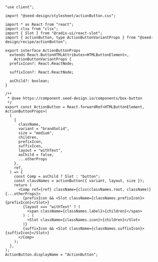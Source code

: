 ```tsx copy filename="action-button.tsx"
"use client";

import "@seed-design/stylesheet/actionButton.css";

import * as React from "react";
import clsx from "clsx";
import { Slot } from "@radix-ui/react-slot";
import { actionButton, type ActionButtonVariantProps } from "@seed-design/recipe/actionButton";

export interface ActionButtonProps
  extends React.ButtonHTMLAttributes<HTMLButtonElement>,
    ActionButtonVariantProps {
  prefixIcon?: React.ReactNode;

  suffixIcon?: React.ReactNode;

  asChild?: boolean;
}

/**
 * @see https://component.seed-design.io/components/box-button
 */
export const ActionButton = React.forwardRef<HTMLButtonElement, ActionButtonProps>(
  (
    {
      className,
      variant = "brandSolid",
      size = "medium",
      children,
      prefixIcon,
      suffixIcon,
      layout = "withText",
      asChild = false,
      ...otherProps
    },
    ref,
  ) => {
    const Comp = asChild ? Slot : "button";
    const classNames = actionButton({ variant, layout, size });
    return (
      <Comp ref={ref} className={clsx(classNames.root, className)} {...otherProps}>
        {prefixIcon && <Slot className={classNames.prefixIcon}>{prefixIcon}</Slot>}
        {layout === "withText" ? (
          <span className={classNames.label}>{children}</span>
        ) : (
          <Slot className={classNames.icon}>{children}</Slot>
        )}
        {suffixIcon && <Slot className={classNames.suffixIcon}>{suffixIcon}</Slot>}
      </Comp>
    );
  },
);
ActionButton.displayName = "ActionButton";

```
